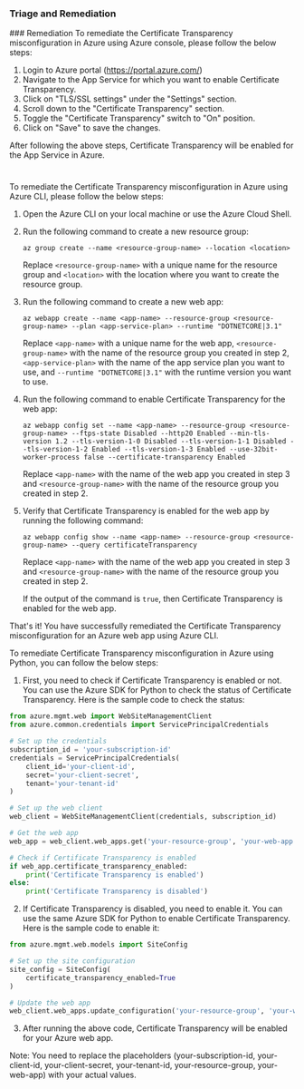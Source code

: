 
### Triage and Remediation
<Tabs>
<Tab title='Remediation'>
### Remediation

<AccordionGroup>
<Accordion title='Using Console' defaultOpen='true'>
To remediate the Certificate Transparency misconfiguration in Azure using Azure console, please follow the below steps:

1. Login to Azure portal (https://portal.azure.com/)
2. Navigate to the App Service for which you want to enable Certificate Transparency.
3. Click on "TLS/SSL settings" under the "Settings" section.
4. Scroll down to the "Certificate Transparency" section.
5. Toggle the "Certificate Transparency" switch to "On" position.
6. Click on "Save" to save the changes.

After following the above steps, Certificate Transparency will be enabled for the App Service in Azure.

#
</Accordion>

<Accordion title='Using CLI'>
To remediate the Certificate Transparency misconfiguration in Azure using Azure CLI, please follow the below steps:

1. Open the Azure CLI on your local machine or use the Azure Cloud Shell.

2. Run the following command to create a new resource group:

   ```
   az group create --name <resource-group-name> --location <location>
   ```

   Replace `<resource-group-name>` with a unique name for the resource group and `<location>` with the location where you want to create the resource group.

3. Run the following command to create a new web app:

   ```
   az webapp create --name <app-name> --resource-group <resource-group-name> --plan <app-service-plan> --runtime "DOTNETCORE|3.1"
   ```

   Replace `<app-name>` with a unique name for the web app, `<resource-group-name>` with the name of the resource group you created in step 2, `<app-service-plan>` with the name of the app service plan you want to use, and `--runtime "DOTNETCORE|3.1"` with the runtime version you want to use.

4. Run the following command to enable Certificate Transparency for the web app:

   ```
   az webapp config set --name <app-name> --resource-group <resource-group-name> --ftps-state Disabled --http20 Enabled --min-tls-version 1.2 --tls-version-1-0 Disabled --tls-version-1-1 Disabled --tls-version-1-2 Enabled --tls-version-1-3 Enabled --use-32bit-worker-process false --certificate-transparency Enabled
   ```

   Replace `<app-name>` with the name of the web app you created in step 3 and `<resource-group-name>` with the name of the resource group you created in step 2.

5. Verify that Certificate Transparency is enabled for the web app by running the following command:

   ```
   az webapp config show --name <app-name> --resource-group <resource-group-name> --query certificateTransparency
   ```

   Replace `<app-name>` with the name of the web app you created in step 3 and `<resource-group-name>` with the name of the resource group you created in step 2.

   If the output of the command is `true`, then Certificate Transparency is enabled for the web app.

That's it! You have successfully remediated the Certificate Transparency misconfiguration for an Azure web app using Azure CLI.
</Accordion>

<Accordion title='Using Python'>
To remediate Certificate Transparency misconfiguration in Azure using Python, you can follow the below steps:

1. First, you need to check if Certificate Transparency is enabled or not. You can use the Azure SDK for Python to check the status of Certificate Transparency. Here is the sample code to check the status:

```python
from azure.mgmt.web import WebSiteManagementClient
from azure.common.credentials import ServicePrincipalCredentials

# Set up the credentials
subscription_id = 'your-subscription-id'
credentials = ServicePrincipalCredentials(
    client_id='your-client-id',
    secret='your-client-secret',
    tenant='your-tenant-id'
)

# Set up the web client
web_client = WebSiteManagementClient(credentials, subscription_id)

# Get the web app
web_app = web_client.web_apps.get('your-resource-group', 'your-web-app')

# Check if Certificate Transparency is enabled
if web_app.certificate_transparency_enabled:
    print('Certificate Transparency is enabled')
else:
    print('Certificate Transparency is disabled')
```

2. If Certificate Transparency is disabled, you need to enable it. You can use the same Azure SDK for Python to enable Certificate Transparency. Here is the sample code to enable it:

```python
from azure.mgmt.web.models import SiteConfig

# Set up the site configuration
site_config = SiteConfig(
    certificate_transparency_enabled=True
)

# Update the web app
web_client.web_apps.update_configuration('your-resource-group', 'your-web-app', site_config)
```

3. After running the above code, Certificate Transparency will be enabled for your Azure web app.

Note: You need to replace the placeholders (your-subscription-id, your-client-id, your-client-secret, your-tenant-id, your-resource-group, your-web-app) with your actual values.
</Accordion>

</AccordionGroup>
</Tab>
</Tabs>

